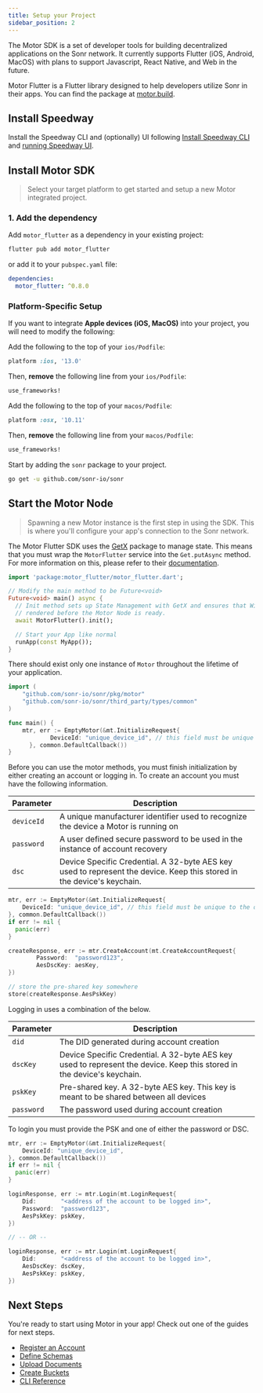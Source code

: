 ```yaml
---
title: Setup your Project
sidebar_position: 2
---
```



The Motor SDK is a set of developer tools for building decentralized applications on the Sonr network. It currently supports Flutter (iOS, Android, MacOS) with plans to support Javascript, React Native, and Web in the future.

Motor Flutter is a Flutter library designed to help developers utilize Sonr in their apps. You can find the package at [motor.build](https://motor.build).
## Install Speedway

Install the Speedway CLI and (optionally) UI following [Install Speedway CLI](/docs/tools/speedway/install) and [running Speedway UI](/docs/tools/speedway/webui).

## Install Motor SDK

> Select your target platform to get started and setup a new Motor integrated project.

<Tabs groupId="target">
  <TabItem value="flutter" label="🐦 Flutter">

### 1. Add the dependency

Add `motor_flutter` as a dependency in your existing project:

```bash
flutter pub add motor_flutter
```

or add it to your `pubspec.yaml` file:

```yaml
dependencies:
  motor_flutter: ^0.8.0
```

### Platform-Specific Setup

If you want to integrate **Apple devices (iOS, MacOS)** into your project, you will need to modify the following:

<Tabs groupId="platform-setup">
  <TabItem value="ios" label="📱 iOS">

Add the following to the top of your `ios/Podfile`:

```ruby
platform :ios, '13.0'
```

Then, **remove** the following line from your `ios/Podfile`:

```ruby
use_frameworks!
```

  </TabItem>
  <TabItem value="macos" label="🖥 macOS">

Add the following to the top of your `macos/Podfile`:

```ruby
platform :osx, '10.11'
```

Then, **remove** the following line from your `macos/Podfile`:

```ruby
use_frameworks!
```

  </TabItem>
</Tabs>

  </TabItem>
  <TabItem value="go" label="🐹 Go">

Start by adding the `sonr` package to your project.

```bash
go get -u github.com/sonr-io/sonr
```

  </TabItem>
</Tabs>

## Start the Motor Node

> Spawning a new Motor instance is the first step in using the SDK. This is where you'll configure your app's connection to the Sonr network.

<Tabs groupId="target">
  <TabItem value="flutter" label="🐦 Flutter">

The Motor Flutter SDK uses the [GetX](https://pub.dev/packages/get) package to manage state. This means that you must wrap the `MotorFlutter` service into the `Get.putAsync` method. For more
information on this, please refer to their [documentation](https://pub.dev/packages/get#getxservice).

```dart
import 'package:motor_flutter/motor_flutter.dart';

// Modify the main method to be Future<void>
Future<void> main() async {
  // Init method sets up State Management with GetX and ensures that Widgets are
  // rendered before the Motor Node is ready.
  await MotorFlutter().init();

  // Start your App like normal
  runApp(const MyApp());
}
```

  </TabItem>
  <TabItem value="go" label="🐹 Go">

There should exist only one instance of `Motor` throughout the lifetime of your application.

```go
import (
    "github.com/sonr-io/sonr/pkg/motor"
    "github.com/sonr-io/sonr/third_party/types/common"
)

func main() {
    mtr, err := EmptyMotor(&mt.InitializeRequest{
		    DeviceId: "unique_device_id", // this field must be unique to the device
	  }, common.DefaultCallback())
}
```

Before you can use the motor methods, you must finish initialization by either creating an account or logging in. To create an account you must have the following information.

| Parameter  | Description                                                                                                            |
| ---------- | ---------------------------------------------------------------------------------------------------------------------- |
| `deviceId` | A unique manufacturer identifier used to recognize the device a Motor is running on                                    |
| `password` | A user defined secure password to be used in the instance of account recovery                                          |
| `dsc`      | Device Specific Credential. A 32-byte AES key used to represent the device. Keep this stored in the device's keychain. |

```go
mtr, err := EmptyMotor(&mt.InitializeRequest{
    DeviceId: "unique_device_id", // this field must be unique to the device
}, common.DefaultCallback())
if err != nil {
  panic(err)
}

createResponse, err := mtr.CreateAccount(mt.CreateAccountRequest{
		Password:  "password123",
		AesDscKey: aesKey,
})

// store the pre-shared key somewhere
store(createResponse.AesPskKey)
```

Logging in uses a combination of the below.

| Parameter  | Description                                                                                                            |
| ---------- | ---------------------------------------------------------------------------------------------------------------------- |
| `did`      | The DID generated during account creation                                                                              |
| `dscKey`   | Device Specific Credential. A 32-byte AES key used to represent the device. Keep this stored in the device's keychain. |
| `pskKey`   | Pre-shared key. A 32-byte AES key. This key is meant to be shared between all devices                                  |
| `password` | The password used during account creation                                                                              |

To login you must provide the PSK and one of either the password or DSC.

```go
mtr, err := EmptyMotor(&mt.InitializeRequest{
    DeviceId: "unique_device_id",
}, common.DefaultCallback())
if err != nil {
  panic(err)
}

loginResponse, err := mtr.Login(mt.LoginRequest{
    Did:       "<address of the account to be logged in>",
    Password:  "password123",
    AesPskKey: pskKey,
})

// -- OR --

loginResponse, err := mtr.Login(mt.LoginRequest{
    Did:       "<address of the account to be logged in>",
    AesDscKey: dscKey,
    AesPskKey: pskKey,
})
```

  </TabItem>
</Tabs>

## Next Steps

You're ready to start using Motor in your app! Check out one of the guides for next steps.

- [Register an Account](/docs/guides/auth/register.mdx)
- [Define Schemas](/docs/guides/data/schemas.mdx)
- [Upload Documents](/docs/guides/data/documents.mdx)
- [Create Buckets](/docs/guides/storage/buckets.mdx)
- [CLI Reference](/docs/tools/speedway/cli.mdx)
